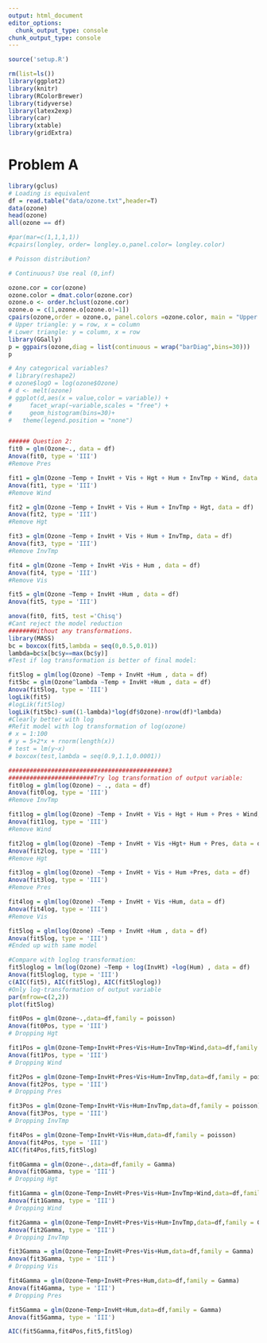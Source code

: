 ---
output: html_document
editor_options: 
  chunk_output_type: console
chunk_output_type: console
---

```{r}
source('setup.R')
```

```{r}
rm(list=ls())
library(ggplot2)
library(knitr)
library(RColorBrewer)
library(tidyverse)
library(latex2exp)
library(car)
library(xtable)
library(gridExtra)
```

# Problem A
```{r}
library(gclus)
# Loading is equivalent 
df = read.table("data/ozone.txt",header=T)
data(ozone)
head(ozone)
all(ozone == df)

#par(mar=c(1,1,1,1))
#cpairs(longley, order= longley.o,panel.color= longley.color)

# Poisson distribution?

# Continuous? Use real (0,inf)
```


```{r}
ozone.cor = cor(ozone)
ozone.color = dmat.color(ozone.cor)
ozone.o <- order.hclust(ozone.cor)
ozone.o = c(1,ozone.o[ozone.o!=1])
cpairs(ozone,order = ozone.o, panel.colors =ozone.color, main = "Upper triangle: y = row, x = column. \nLower triangle, y = column, x = row")
# Upper triangle: y = row, x = column
# Lower triangle: y = column, x = row
library(GGally)
p = ggpairs(ozone,diag = list(continuous = wrap("barDiag",bins=30)))
p

# Any categorical variables?
# library(reshape2)
# ozone$logO = log(ozone$Ozone)
# d <- melt(ozone)
# ggplot(d,aes(x = value,color = variable)) + 
#     facet_wrap(~variable,scales = "free") + 
#     geom_histogram(bins=30)+
#   theme(legend.position = "none")
```

```{r}

```


```{r}
###### Question 2:
fit0 = glm(Ozone~., data = df)
Anova(fit0, type = 'III')
#Remove Pres

fit1 = glm(Ozone ~Temp + InvHt + Vis + Hgt + Hum + InvTmp + Wind, data = df)
Anova(fit1, type = 'III')
#Remove Wind

fit2 = glm(Ozone ~Temp + InvHt + Vis + Hum + InvTmp + Hgt, data = df)
Anova(fit2, type = 'III')
#Remove Hgt

fit3 = glm(Ozone ~Temp + InvHt + Vis + Hum + InvTmp, data = df)
Anova(fit3, type = 'III')
#Remove InvTmp

fit4 = glm(Ozone ~Temp + InvHt +Vis + Hum , data = df)
Anova(fit4, type = 'III')
#Remove Vis

fit5 = glm(Ozone ~Temp + InvHt +Hum , data = df)
Anova(fit5, type = 'III')

anova(fit0, fit5, test ='Chisq')
#Cant reject the model reduction
#######Without any transformations. 
library(MASS)
bc = boxcox(fit5,lambda = seq(0,0.5,0.01))
lambda=bc$x[bc$y==max(bc$y)]
#Test if log transformation is better of final model: 

fit5log = glm(log(Ozone) ~Temp + InvHt +Hum , data = df)
fit5bc = glm(Ozone^lambda ~Temp + InvHt +Hum , data = df)
Anova(fit5log, type = 'III')
logLik(fit5)
#logLik(fit5log)
logLik(fit5bc)-sum((1-lambda)*log(df$Ozone)-nrow(df)*lambda)
#Clearly better with log 
#Refit model with log transformation of log(ozone)
# x = 1:100
# y = 5+2*x + rnorm(length(x))
# test = lm(y~x)
# boxcox(test,lambda = seq(0.9,1.1,0.0001))

#############################################3
########################Try log transformation of output variable:
fit0log = glm(log(Ozone) ~ ., data = df)
Anova(fit0log, type = 'III')
#Remove InvTmp

fit1log = glm(log(Ozone) ~Temp + InvHt + Vis + Hgt + Hum + Pres + Wind, data = df)
Anova(fit1log, type = 'III')
#Remove Wind

fit2log = glm(log(Ozone) ~Temp + InvHt + Vis +Hgt+ Hum + Pres, data = df)
Anova(fit2log, type = 'III')
#Remove Hgt

fit3log = glm(log(Ozone) ~Temp + InvHt + Vis + Hum +Pres, data = df)
Anova(fit3log, type = 'III')
#Remove Pres

fit4log = glm(log(Ozone) ~Temp + InvHt + Vis +Hum, data = df)
Anova(fit4log, type = 'III')
#Remove Vis

fit5log = glm(log(Ozone) ~Temp + InvHt +Hum , data = df)
Anova(fit5log, type = 'III')
#Ended up with same model

#Compare with loglog transformation:
fit5loglog = lm(log(Ozone) ~Temp + log(InvHt) +log(Hum) , data = df)
Anova(fit5loglog, type = 'III')
c(AIC(fit5), AIC(fit5log), AIC(fit5loglog))
#Only log-transformation of output variable
par(mfrow=c(2,2))
plot(fit5log)
```

```{r}
fit0Pos = glm(Ozone~.,data=df,family = poisson)
Anova(fit0Pos, type = 'III')
# Dropping Hgt

fit1Pos = glm(Ozone~Temp+InvHt+Pres+Vis+Hum+InvTmp+Wind,data=df,family = poisson)
Anova(fit1Pos, type = 'III')
# Dropping Wind

fit2Pos = glm(Ozone~Temp+InvHt+Pres+Vis+Hum+InvTmp,data=df,family = poisson)
Anova(fit2Pos, type = 'III')
# Dropping Pres

fit3Pos = glm(Ozone~Temp+InvHt+Vis+Hum+InvTmp,data=df,family = poisson)
Anova(fit3Pos, type = 'III')
# Dropping InvTmp

fit4Pos = glm(Ozone~Temp+InvHt+Vis+Hum,data=df,family = poisson)
Anova(fit4Pos, type = 'III')
AIC(fit4Pos,fit5,fit5log)

```

```{r}
fit0Gamma = glm(Ozone~.,data=df,family = Gamma)
Anova(fit0Gamma, type = 'III')
# Dropping Hgt

fit1Gamma = glm(Ozone~Temp+InvHt+Pres+Vis+Hum+InvTmp+Wind,data=df,family = Gamma)
Anova(fit1Gamma, type = 'III')
# Dropping Wind

fit2Gamma = glm(Ozone~Temp+InvHt+Pres+Vis+Hum+InvTmp,data=df,family = Gamma)
Anova(fit2Gamma, type = 'III')
# Dropping InvTmp

fit3Gamma = glm(Ozone~Temp+InvHt+Pres+Vis+Hum,data=df,family = Gamma)
Anova(fit3Gamma, type = 'III')
# Dropping Vis

fit4Gamma = glm(Ozone~Temp+InvHt+Pres+Hum,data=df,family = Gamma)
Anova(fit4Gamma, type = 'III')
# Dropping Pres

fit5Gamma = glm(Ozone~Temp+InvHt+Hum,data=df,family = Gamma)
Anova(fit5Gamma, type = 'III')

AIC(fit5Gamma,fit4Pos,fit5,fit5log)
```


